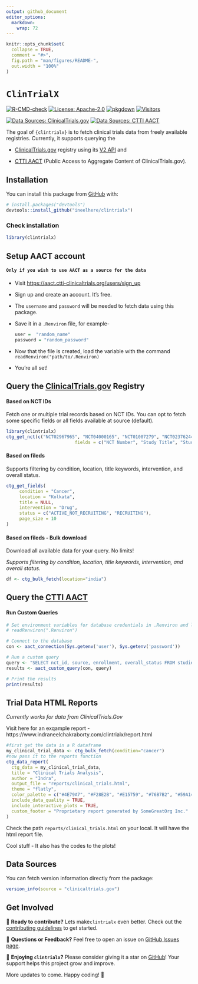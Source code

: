 ```yaml
---
output: github_document
editor_options: 
  markdown: 
    wrap: 72
---
```


<!-- README.md is generated from README.Rmd. Please edit that file -->

```r
knitr::opts_chunk$set(
  collapse = TRUE,
  comment = "#>",
  fig.path = "man/figures/README-",
  out.width = "100%"
)
```

# `ClinTrialX`

<!-- badges: start -->

[![R-CMD-check](https://github.com/ineelhere/clintrialx/actions/workflows/R-CMD-check.yaml/badge.svg)](https://github.com/ineelhere/clintrialx/actions/workflows/R-CMD-check.yaml)
[![License:
Apache-2.0](https://img.shields.io/badge/license-Apache--2.0-blue.svg)](https://opensource.org/licenses/Apache-2.0)
[![pkgdown](https://img.shields.io/badge/pkgdown-docs-blue.svg)](https://www.indraneelchakraborty.com/clintrialx/)
[![Visitors](https://api.visitorbadge.io/api/visitors?path=https%3A%2F%2Fgithub.com%2Fineelhere%2Fclintrialx&label=Visitors&labelColor=%23f47373&countColor=%2337d67a&style=flat&labelStyle=upper)](https://github.com/ineelhere/clintrialx)

[![Data Sources:
ClinicalTrials.gov](https://img.shields.io/badge/Data_Sources-ClinicalTrials.gov-blue)](https://clinicaltrials.gov/data-api/api)
[![Data Sources: CTTI
AACT](https://img.shields.io/badge/Data_Sources-CTTI%20AACT%20-purple)](https://aact.ctti-clinicaltrials.org/)

<!-- badges: end -->

The goal of `{clintrialx}` is to fetch clinical trials data from freely
available registries. Currently, it supports querying the

-   [ClinicalTrials.gov](https://clinicaltrials.gov/) registry using its
    [V2 API](https://clinicaltrials.gov/data-api/api) and

-   [CTTI AACT](https://aact.ctti-clinicaltrials.org/) (Public Access to
    Aggregate Content of ClinicalTrials.gov).

## Installation

You can install this package from
[GitHub](https://github.com/ineelhere/clintrialx) with:

``` r
# install.packages("devtools")
devtools::install_github("ineelhere/clintrialx")
```

### Check installation

``` r
library(clintrialx)
```

## Setup AACT account

#### `Only if you wish to use AACT as a source for the data`

-   Visit <https://aact.ctti-clinicaltrials.org/users/sign_up>

-   Sign up and create an account. It's free.

-   The `username` and `password` will be needed to fetch data using
    this package.

-   Save it in a `.Renviron` file, for example-

    ``` r
    user =  "random_name"
    password = "random_password"
    ```

-   Now that the file is created, load the variable with the command
    `readRenviron("path/to/.Renviron)`

-   You're all set!

## Query the [ClinicalTrials.gov](https://clinicaltrials.gov/) Registry

#### Based on NCT IDs

Fetch one or multiple trial records based on NCT IDs. You can opt to
fetch some specific fields or all fields available at source (default).

```r
library(clintrialx)
ctg_get_nct(c("NCT02967965", "NCT04000165", "NCT01007279", "NCT02376244", "NCT01179776"),
                          fields = c("NCT Number", "Study Title", "Study Status", "Sponsor"))


```

#### Based on fileds

Supports filtering by condition, location, title keywords, intervention,
and overall status.

```r
ctg_get_fields(
     condition = "Cancer",
     location = "Kolkata",
     title = NULL,
     intervention = "Drug",
     status = c("ACTIVE_NOT_RECRUITING", "RECRUITING"),
     page_size = 10
)

```

#### Based on fileds - Bulk download

Download all available data for your query. No limits!

*Supports filtering by condition, location, title keywords,
intervention, and overall status.*

```r
df <- ctg_bulk_fetch(location="india")
```

## Query the [CTTI AACT](https://aact.ctti-clinicaltrials.org/)

#### Run Custom Queries

```r
# Set environment variables for database credentials in .Renviron and load it
# readRenviron(".Renviron")

# Connect to the database
con <- aact_connection(Sys.getenv('user'), Sys.getenv('password'))

# Run a custom query
query <- "SELECT nct_id, source, enrollment, overall_status FROM studies LIMIT 5;"
results <- aact_custom_query(con, query)

# Print the results
print(results)
```

## Trial Data HTML Reports
*Currently works for data from ClinicalTrials.Gov*

Visit here for an exqample report - https://www.indraneelchakraborty.com/clintrialx/report.html
```r
#first get the data in a R dataframe
my_clinical_trial_data <- ctg_bulk_fetch(condition="cancer")
#now pass it to the reports function
ctg_data_report(
  ctg_data = my_clinical_trial_data,
  title = "Clinical Trials Analysis",
  author = "Indra",
  output_file = "reports/clinical_trials.html",
  theme = "flatly",
  color_palette = c("#4E79A7", "#F28E2B", "#E15759", "#76B7B2", "#59A14F", "#EDC948"),
  include_data_quality = TRUE,
  include_interactive_plots = TRUE,
  custom_footer = "Proprietary report generated by SomeGreatOrg Inc."
)

```
Check the path `reports/clinical_trials.html` on your local. It will have the html report file.

Cool stuff - It also has the codes to the plots!

## Data Sources

You can fetch version information directly from the package:

```r
version_info(source = "clinicaltrials.gov")


```

## Get Involved

🚀 **Ready to contribute?** Lets make`clintrialx` even better. 
Check out the [contributing guidelines](https://github.com/ineelhere/clintrialx/blob/main/CONTRIBUTING.md)
to get started.

💬 **Questions or Feedback?** Feel free to open an issue on [GitHub Issues page](https://github.com/ineelhere/clintrialx/issues).

🌟 **Enjoying `clintrialx`?** Please consider giving it a star on [GitHub](https://github.com/ineelhere/clintrialx)! Your support helps this project
grow and improve.

More updates to come. Happy coding! 🎉
